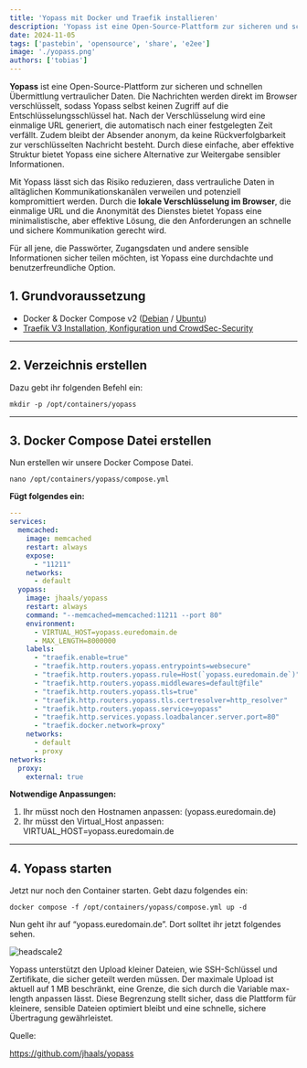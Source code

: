 ```yaml
---
title: 'Yopass mit Docker und Traefik installieren'
description: 'Yopass ist eine Open-Source-Plattform zur sicheren und schnellen Übermittlung vertraulicher Daten.'
date: 2024-11-05
tags: ['pastebin', 'opensource', 'share', 'e2ee']
image: './yopass.png'
authors: ['tobias']
---
```


**Yopass** ist eine Open-Source-Plattform zur sicheren und schnellen Übermittlung vertraulicher Daten. Die Nachrichten werden direkt im Browser verschlüsselt, sodass Yopass selbst keinen Zugriff auf die Entschlüsselungsschlüssel hat. Nach der Verschlüsselung wird eine einmalige URL generiert, die automatisch nach einer festgelegten Zeit verfällt. Zudem bleibt der Absender anonym, da keine Rückverfolgbarkeit zur verschlüsselten Nachricht besteht. Durch diese einfache, aber effektive Struktur bietet Yopass eine sichere Alternative zur Weitergabe sensibler Informationen.

Mit Yopass lässt sich das Risiko reduzieren, dass vertrauliche Daten in alltäglichen Kommunikationskanälen verweilen und potenziell kompromittiert werden. Durch die **lokale Verschlüsselung im Browser**, die einmalige URL und die Anonymität des Dienstes bietet Yopass eine minimalistische, aber effektive Lösung, die den Anforderungen an schnelle und sichere Kommunikation gerecht wird.

Für all jene, die Passwörter, Zugangsdaten und andere sensible Informationen sicher teilen möchten, ist Yopass eine durchdachte und benutzerfreundliche Option.

## 1. Grundvoraussetzung

- Docker & Docker Compose v2 ([Debian](https://goneuland.de/docker-docker-compose-v2-auf-debian-bullseye-11-installieren/) / [Ubuntu](https://goneuland.de/docker-docker-compose-v2-auf-ubuntu-22-04-lts-installieren/))
- [Traefik V3 Installation, Konfiguration und CrowdSec-Security](https://goneuland.de/traefik-v3-installation-konfiguration-und-crowdsec-security/)

---

## 2. Verzeichnis erstellen

Dazu gebt ihr folgenden Befehl ein:
```shell 
mkdir -p /opt/containers/yopass
```

---

## 3. Docker Compose Datei erstellen

Nun erstellen wir unsere Docker Compose Datei.
```shell
nano /opt/containers/yopass/compose.yml
```

**Fügt folgendes ein:**

```yaml title="compose.yml" 
---
services:
  memcached:
    image: memcached
    restart: always
    expose:
      - "11211"
    networks:
      - default
  yopass:
    image: jhaals/yopass
    restart: always
    command: "--memcached=memcached:11211 --port 80"
    environment:
      - VIRTUAL_HOST=yopass.euredomain.de
      - MAX_LENGTH=8000000
    labels:
      - "traefik.enable=true"
      - "traefik.http.routers.yopass.entrypoints=websecure"
      - "traefik.http.routers.yopass.rule=Host(`yopass.euredomain.de`)"
      - "traefik.http.routers.yopass.middlewares=default@file"
      - "traefik.http.routers.yopass.tls=true"
      - "traefik.http.routers.yopass.tls.certresolver=http_resolver"
      - "traefik.http.routers.yopass.service=yopass"
      - "traefik.http.services.yopass.loadbalancer.server.port=80"
      - "traefik.docker.network=proxy"
    networks:
      - default
      - proxy
networks:
  proxy:
    external: true
```


**Notwendige Anpassungen:**

1. Ihr müsst noch den Hostnamen anpassen: (yopass.euredomain.de)
2. Ihr müsst den Virtual_Host anpassen: VIRTUAL_HOST=yopass.euredomain.de

---

## 4. Yopass starten

Jetzt nur noch den Container starten. Gebt dazu folgendes ein:

```shell
docker compose -f /opt/containers/yopass/compose.yml up -d
```


Nun geht ihr auf “yopass.euredomain.de”. Dort solltet ihr jetzt folgendes sehen.

![headscale2](/static/images/yopass/yopass.png)

Yopass unterstützt den Upload kleiner Dateien, wie SSH-Schlüssel und Zertifikate, die sicher geteilt werden müssen. Der maximale Upload ist aktuell auf 1 MB beschränkt, eine Grenze, die sich durch die Variable max-length anpassen lässt. Diese Begrenzung stellt sicher, dass die Plattform für kleinere, sensible Dateien optimiert bleibt und eine schnelle, sichere Übertragung gewährleistet.

Quelle:

https://github.com/jhaals/yopass